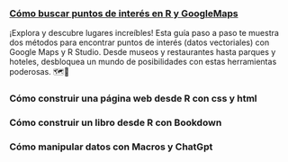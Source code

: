 <body>
  <div class="main">

### [Cómo buscar puntos de interés en R y GoogleMaps](R_Google.html)

¡Explora y descubre lugares increíbles! Esta guía paso a paso te muestra dos métodos para encontrar puntos de interés (datos vectoriales) con Google Maps y R Studio. Desde museos y restaurantes hasta parques y hoteles, desbloquea un mundo de posibilidades con estas herramientas poderosas. 🗺️📍

### Cómo construir una página web desde R con css y html 

### Cómo construir un libro desde R con Bookdown

### Cómo manipular datos con Macros y ChatGpt

  </div>
</body>




